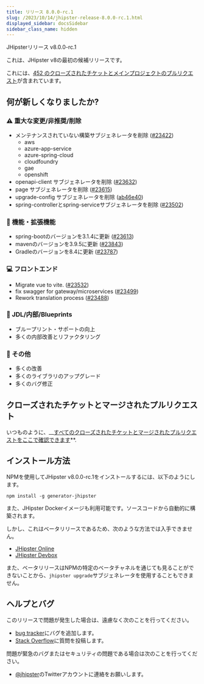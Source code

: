 ```yaml
---
title: リリース 8.0.0-rc.1
slug: /2023/10/14/jhipster-release-8.0.0-rc.1.html
displayed_sidebar: docsSidebar
sidebar_class_name: hidden
---
```


JHipsterリリース v8.0.0-rc.1

これは、JHipster v8の最初の候補リリースです。

これには、[452 のクローズされたチケットとメインプロジェクトのプルリクエスト](https://github.com/jhipster/generator-jhipster/issues?q=is:closed+milestone:8.0.0-rc.1)が含まれています。

## 何が新しくなりましたか?

### :warning: 重大な変更/非推奨/削除

- メンテナンスされていない構築サブジェネレータを削除 ([#23422](https://github.com/jhipster/generator-jhipster/pull/23422))
  - aws
  - azure-app-service
  - azure-spring-cloud
  - cloudfoundry
  - gae
  - openshift
- openapi-client サブジェネレータを削除 ([#23632](https://github.com/jhipster/generator-jhipster/pull/23632))
- page サブジェネレータを削除 ([#23615](https://github.com/jhipster/generator-jhipster/pull/23615))
- upgrade-config サブジェネレータを削除 ([ab46e40](https://github.com/jhipster/generator-jhipster/commit/ab46e40d7013e68a1d82d3578d62a7c29f5b466e))
- spring-controllerとspring-serviceサブジェネレータを削除 ([#23502](https://github.com/jhipster/generator-jhipster/pull/23502))

### :gem: 機能・拡張機能

- spring-bootのバージョンを3.1.4に更新 ([#23613](https://github.com/jhipster/generator-jhipster/pull/23613))
- mavenのバージョンを3.9.5に更新 ([#23843](https://github.com/jhipster/generator-jhipster/pull/23843))
- Gradleのバージョンを8.4に更新 ([#23787](https://github.com/jhipster/generator-jhipster/pull/23787))

### :computer: フロントエンド

- Migrate vue to vite. ([#23532](https://github.com/jhipster/generator-jhipster/pull/23532))
- fix swagger for gateway/microservices ([#23499](https://github.com/jhipster/generator-jhipster/pull/23499))
- Rework translation process ([#23488](https://github.com/jhipster/generator-jhipster/pull/23488))

### :paw_prints: JDL/内部/Blueprints

- ブループリント・サポートの向上
- 多くの内部改善とリファクタリング

### :scroll: その他

- 多くの改善
- 多くのライブラリのアップグレード
- 多くのバグ修正

## クローズされたチケットとマージされたプルリクエスト

いつものように、__[すべてのクローズされたチケットとマージされたプルリクエストをここで確認できます](https://github.com/jhipster/generator-jhipster/issues?q=is:closed+milestone:8.0.0-rc.1)**.

## インストール方法

NPMを使用してJHipster v8.0.0-rc.1をインストールするには、以下のようにします。

```
npm install -g generator-jhipster
```

また、JHipster Dockerイメージも利用可能です。ソースコードから自動的に構築されます。

しかし、これはベータリリースであるため、次のような方法では入手できません。

- [JHipster Online](https://start.jhipster.tech)
- [JHipster Devbox](https://github.com/jhipster/jhipster-devbox)

また、ベータリリースはNPMの特定のベータチャネルを通じても見ることができないことから、`jhipster upgrade`サブジェネレータを使用することもできません。

## ヘルプとバグ

このリリースで問題が発生した場合は、遠慮なく次のことを行ってください。

- [bug tracker](https://github.com/jhipster/generator-jhipster/issues?state=open)にバグを追加します。
- [Stack Overflow](http://stackoverflow.com/tags/jhipster/info)に質問を投稿します。

問題が緊急のバグまたはセキュリティの問題である場合は次のことを行ってください。

- [@jhipster](https://twitter.com/jhipster)のTwitterアカウントに連絡をお願いします。
